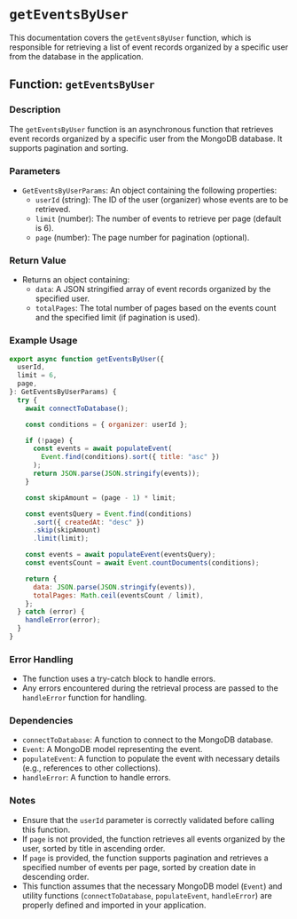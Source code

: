 # `getEventsByUser`

This documentation covers the `getEventsByUser` function, which is responsible for retrieving a list of event records organized by a specific user from the database in the application.

## Function: `getEventsByUser`

### Description

The `getEventsByUser` function is an asynchronous function that retrieves event records organized by a specific user from the MongoDB database. It supports pagination and sorting.

### Parameters

- `GetEventsByUserParams`: An object containing the following properties:
  - `userId` (string): The ID of the user (organizer) whose events are to be retrieved.
  - `limit` (number): The number of events to retrieve per page (default is 6).
  - `page` (number): The page number for pagination (optional).

### Return Value

- Returns an object containing:
  - `data`: A JSON stringified array of event records organized by the specified user.
  - `totalPages`: The total number of pages based on the events count and the specified limit (if pagination is used).

### Example Usage

```javascript
export async function getEventsByUser({
  userId,
  limit = 6,
  page,
}: GetEventsByUserParams) {
  try {
    await connectToDatabase();

    const conditions = { organizer: userId };

    if (!page) {
      const events = await populateEvent(
        Event.find(conditions).sort({ title: "asc" })
      );
      return JSON.parse(JSON.stringify(events));
    }

    const skipAmount = (page - 1) * limit;

    const eventsQuery = Event.find(conditions)
      .sort({ createdAt: "desc" })
      .skip(skipAmount)
      .limit(limit);

    const events = await populateEvent(eventsQuery);
    const eventsCount = await Event.countDocuments(conditions);

    return {
      data: JSON.parse(JSON.stringify(events)),
      totalPages: Math.ceil(eventsCount / limit),
    };
  } catch (error) {
    handleError(error);
  }
}
```

### Error Handling

- The function uses a try-catch block to handle errors.
- Any errors encountered during the retrieval process are passed to the `handleError` function for handling.

### Dependencies

- `connectToDatabase`: A function to connect to the MongoDB database.
- `Event`: A MongoDB model representing the event.
- `populateEvent`: A function to populate the event with necessary details (e.g., references to other collections).
- `handleError`: A function to handle errors.

### Notes

- Ensure that the `userId` parameter is correctly validated before calling this function.
- If `page` is not provided, the function retrieves all events organized by the user, sorted by title in ascending order.
- If `page` is provided, the function supports pagination and retrieves a specified number of events per page, sorted by creation date in descending order.
- This function assumes that the necessary MongoDB model (`Event`) and utility functions (`connectToDatabase`, `populateEvent`, `handleError`) are properly defined and imported in your application.
